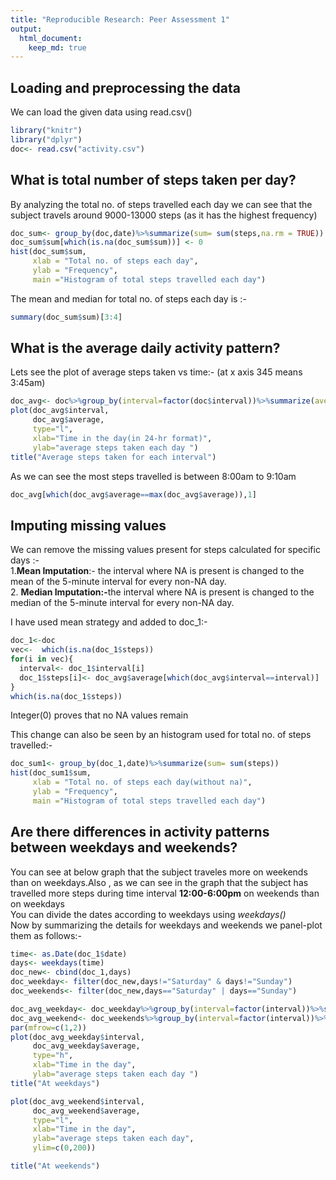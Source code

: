 ```yaml
---
title: "Reproducible Research: Peer Assessment 1"
output: 
  html_document:
    keep_md: true
---
```



## Loading and preprocessing the data
We can load the given data using read.csv()
```r
library("knitr")
library("dplyr")
doc<- read.csv("activity.csv")
```


## What is total number of steps taken per day?
By analyzing the total no. of steps travelled each day we can see that the subject travels
around 9000-13000 steps (as it has the highest frequency)
```r
doc_sum<- group_by(doc,date)%>%summarize(sum= sum(steps,na.rm = TRUE))
doc_sum$sum[which(is.na(doc_sum$sum))] <- 0
hist(doc_sum$sum,
     xlab = "Total no. of steps each day",
     ylab = "Frequency",
     main ="Histogram of total steps travelled each day")
```

The mean and median for total no. of steps each day is :- 
```r
summary(doc_sum$sum)[3:4]
```

## What is the average daily activity pattern?
Lets see the plot of average steps taken vs time:- (at x axis 345 means 3:45am)
```r
doc_avg<- doc%>%group_by(interval=factor(doc$interval))%>%summarize(average=mean(steps,na.rm = TRUE))
plot(doc_avg$interval,
     doc_avg$average,
     type="l",
     xlab="Time in the day(in 24-hr format)",
     ylab="average steps taken each day ")
title("Average steps taken for each interval")
```
<p>As we can see the most steps travelled is between 8:00am to 9:10am</p>
```r
doc_avg[which(doc_avg$average==max(doc_avg$average)),1]
```

## Imputing missing values
We can remove the missing values present for steps calculated for specific days :- <br>
1.**Mean Imputation**:- the interval where NA is present is changed to the mean of the 5-minute interval 
for every non-NA day.<br>
2. **Median Imputation:-**the interval where NA is present is changed to the median of the 5-minute interval 
for every non-NA day.<p>
I have used  mean strategy and added to doc_1:-
```r
doc_1<-doc
vec<-  which(is.na(doc_1$steps))
for(i in vec){
  interval<- doc_1$interval[i]
  doc_1$steps[i]<- doc_avg$average[which(doc_avg$interval==interval)]
}
which(is.na(doc_1$steps))
```
Integer(0) proves that no NA values remain
<p>This change can also be seen by an histogram used for total no. of steps travelled:- 
```r
doc_sum1<- group_by(doc_1,date)%>%summarize(sum= sum(steps))
hist(doc_sum1$sum,
     xlab = "Total no. of steps each day(without na)",
     ylab = "Frequency",
     main ="Histogram of total steps travelled each day")
```
</p>
## Are there differences in activity patterns between weekdays and weekends?
You can see at below graph that the subject traveles more on weekends than on weekdays.Also , as we can see in the graph that the subject has travelled more steps during time interval **12:00-6:00pm** on weekends than on weekdays<br>
You can divide the dates according to weekdays using *weekdays()*<br>
Now by summarizing the details for weekdays and weekends we panel-plot them as follows:- <p>
```r
time<- as.Date(doc_1$date)
days<- weekdays(time)
doc_new<- cbind(doc_1,days)
doc_weekday<- filter(doc_new,days!="Saturday" & days!="Sunday")
doc_weekends<- filter(doc_new,days=="Saturday" | days=="Sunday")

doc_avg_weekday<- doc_weekday%>%group_by(interval=factor(interval))%>%summarize(average=mean(steps))
doc_avg_weekend<- doc_weekends%>%group_by(interval=factor(interval))%>%summarize(average=mean(steps))
par(mfrow=c(1,2))
plot(doc_avg_weekday$interval,
     doc_avg_weekday$average,
     type="h",
     xlab="Time in the day",
     ylab="average steps taken each day ")
title("At weekdays")

plot(doc_avg_weekend$interval,
     doc_avg_weekend$average,
     type="l",
     xlab="Time in the day",
     ylab="average steps taken each day",
     ylim=c(0,200))

title("At weekends")
```
